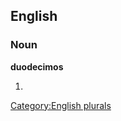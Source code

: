 ==English==

===Noun===
'''duodecimos'''

# {{plural of|[[duodecimo]]}}

[[Category:English plurals]]